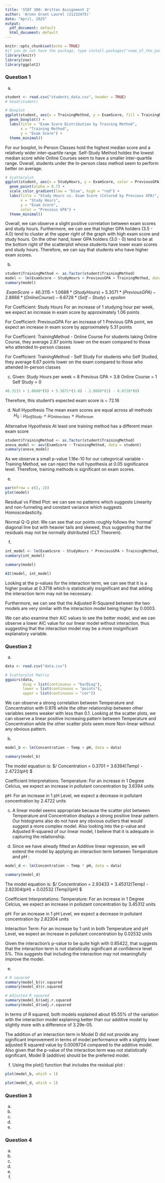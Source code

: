 ```yaml
---
title: 'STAT 300: Written Assignment 2'
author: 'Aronn Grant Laurel (21232475)'
date: "April, 2025"
output:
  pdf_document: default
  html_document: default
---
```


```r
knitr::opts_chunk$set(echo = TRUE)
#if you do not have the package, type install.packages("name_of_the_package")
library(knitr)
library(zoo)
library(ggplot2)
```

### Question 1

(a) 

```r
student <- read.csv("students_data.csv", header = TRUE)
# head(student)

# Boxplot
ggplot(student, aes(x = TrainingMethod, y = ExamScore, fill = TrainingMethod)) +
  geom_boxplot() +
  labs(title = "Exam Score Distribution by Training Method",
       x = "Training Method",
       y = "Exam Score") +
  theme_minimal()

```
For our boxplot, In-Person Classes hold the highest median score and a relatively
wider inter-quartile range. Self-Study Method holdes the lowest median score while
Online Courses seem to have a smaller inter-quartile range. Overall,
students under the In-person class method seem to perform better on average.



```r
# Scatterplot
ggplot(student, aes(x = StudyHours, y = ExamScore, color = PreviousGPA)) +
  geom_point(alpha = 0.7) +
  scale_color_gradient(low = "blue", high = "red") +
  labs(title = "Study Hours vs. Exam Score (Colored by Previous GPA)",
       x = "Study Hours",
       y = "Exam Score",
       color = "Previous GPA") +
  theme_minimal()
```
Overall, we can observe a slight positive correlation between exam scores
and study hours. Furthermore, we can see that higher GPA holders (3.5 - 4.0) tend to
cluster at the upper right of the graph with high exam score and study hours. 
On the other hand, lower GPA holders (3.0 - 0) tend to be at the bottom right
of the scatterplot whose students have lower exam scores and study hours.
Therefore, we can say that students who have higher exam scores.


(b)

```r
student$TrainingMethod <- as.factor(student$TrainingMethod)
model <- lm(ExamScore ~ StudyHours + PreviousGPA + TrainingMethod, data = student)
summary(model)

```

$\ Exam Score = 46.3115 + 1.0688*(Study Hours) + 5.3071*(Previous GPA) - 2.8668*(Online Course) - 6.6728*(Self-Study) + epsilon$

For Coefficient: Study Hours
For an increase of 1 studying hour per week, we expect an increase in exam 
score by approximately 1.06 points

For Coefficient: PreviousGPA
For an increase of 1 Previous GPA point, we expect an increase in exam 
score by approximately 5.31 points

For Coefficient: TrainingMethod - Online Course
For students taking Online Course, they average 2.87 points lower on the exam
compared to those who attended In-person classes

For Coefficient: TrainingMethod - Self Study
For students who Self Studied, they average 6.67 points lower on the exam
compared to those who attended In-person classes

(c)
Given:
Study Hours per week = 8
Previous GPA = 3.8
Online Course = 1
Self Study = 0

```r
46.3115 + 1.0688*(8) + 5.3071*(3.8) - 2.8668*(1) - 6.6728*(0)
```
Therefore, this student's expected exam score is ~ 72.16

(d)
Null Hypothesis
The mean exam scores are equal across all methods
$\  H_0 : \mu_{Self Study} = \mu_{Online class} = \mu_{In Person}$

Alternative Hypothesis
At least one training method has a different mean exam score

```r
student$TrainingMethod <- as.factor(student$TrainingMethod)
anova_model <- aov(ExamScore ~ TrainingMethod, data = student)
summary(anova_model)

```
As we observe a small p-value 1.16e-10 for our categorical variable - Training
Method, we can reject the null hypothesis at 0.05 significance level. Therefore,
training methods is significant on exam scores.

(e)
```r
par(mfrow = c(2, 2))
plot(model)

```
Residual vs Fitted Plot: we can see no patterns which suggests Linearity  
and non-funneling and constant variance which suggests Homoscedasticity.

Normal Q-Q plot: We can see that our points roughly follows the 'normal'
diagonal line but with heavier tails and skewed, 
thus suggesting that the residuals may not be normally distributed (CLT Theorem).


(f)
```r
int_model <- lm(ExamScore ~ StudyHours * PreviousGPA + TrainingMethod, data = student)
summary(int_model)

summary(model)

AIC(model, int_model)

```
Looking at the p-values for the interaction term, we can see that it is a
higher pvalue at 0.3718 which is statistically insignificant and that
adding the interaction term may not be necessary. 

Furthermore, we can see that the Adjusted R-Squared between the two models
are very similar with the interaction model being higher by 0.0003.

We can also examine their AIC values to see the better model, and we can observe a 
lower AIC value for our linear model without interaction, thus suggesting that the 
interaction model may be a more insignificant explanatory variable. 

### Question 2
(a) 
```r
data <- read.csv("data.csv")

# Scatterplot Matrix
ggpairs(data,
        diag = list(continuous = "barDiag"),
        lower = list(continuous = "points"),
        upper = list(continuous = "cor"))

```
We can observe a strong correlation between Temperature and Concentration with 0.976
while the other relationship between other variables seems weaker with less than 0.1.
Looking at the scatter plots, we can observe a linear positive increasing pattern between
Temperature and Concentration while the other scatter plots seem more Non-linear without 
any obvious pattern.

(b)
```r
model_b <- lm(Concentration ~ Temp + pH, data = data)

summary(model_b)
```
The model equation is: $/ Concentration = 0.3701 + 3.6394(Temp) - 2.4722(pH) $

Coefficient Interpretations:
Temperature: For an increase in 1 Degree Celcius, we expect an increase in
pollutant concentration by 3.6394 units

pH: For an increase in 1 pH Level, we expect a decrease in pollutant concentration
by 2.4722 units

(c) A linear model seems appropriate because the scatter plot between Temperature
and Concentration displays a strong positive linear pattern. Our histograms
also do not have any obvious outliers that would suggest a more complex model.
Also looking into the p-value and Adjusted R-squared of our linear model,
I believe that it is adequate in capturing the relationship.

(d)
Since we have already fitted an Additive linear regression, we will extend
the model by applying an interaction term between Temperature and pH :

```r
model_d <- lm(Concentration ~ Temp * pH, data = data)

summary(model_d)
```
The model equation is: $/ Concentration = 2.93433 + 3.45312(Temp) - 2.82304(pH) + 0.02532 (Temp)(pH) $

Coefficient Interpretations:
Temperature: For an increase in 1 Degree Celcius, we expect an increase in
pollutant concentration by 3.45312 units

pH: For an increase in 1 pH Level, we expect a decrease in pollutant concentration
by 2.82304 units

Interaction Term: For an increase by 1 unit in both Temperature and pH Level, 
we expect an increase in pollutant concentration by 0.02532 units

Given the interaction's p-value to be quite high with 0.85422, that suggests that
the interaction term is not statistically significant at confidence level 5%. 
This suggests that including the interaction may not meaningfully improve the model.

(e)
```r
# R squared
summary(model_b)$r.squared
summary(model_d)$r.squared

# Adjusted R squared
summary(model_b)$adj.r.squared
summary(model_d)$adj.r.squared
```
In terms of R squared, both models explained about 95.55% of the variation with
the interaction model explaining better than our additive model by slightly more
with a difference of 3.29e-05.

The addition of an interaction term in Model D did not provide any significant improvement 
in terms of model performance with a slightly lower adjusted R squared value by 0.0009724
compared to the additive model. Also given that the p-value of the interaction term
was not statistically significant, Model B (additive)  should be the preferred model.

(f)
Using the plot() function that includes the residual plot :
```r
plot(model_b, which = 1)

plot(model_d, which = 1)
```


### Question 3
(a)
(b)
(c)
(d)
(e)

### Question 4
(a)
(b)
(c)
(d)
(e)
(f)
